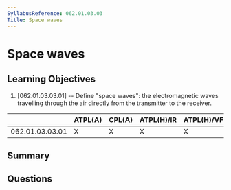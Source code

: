 ```yaml
---
SyllabusReference: 062.01.03.03
Title: Space waves
---
```


# Space waves

## Learning Objectives

1. [062.01.03.03.01] -- Define "space waves": the electromagnetic waves
   travelling through the air directly from the transmitter to the receiver.

|                 | ATPL(A) | CPL(A) | ATPL(H)/IR | ATPL(H)/VFR | CPL(H) | IR  | CBIR(A) |
| --------------- | ------- | ------ | ---------- | ----------- | ------ | --- | ------- |
| 062.01.03.03.01 | X       | X      | X          | X           | X      | X   |         |

## Summary

## Questions
